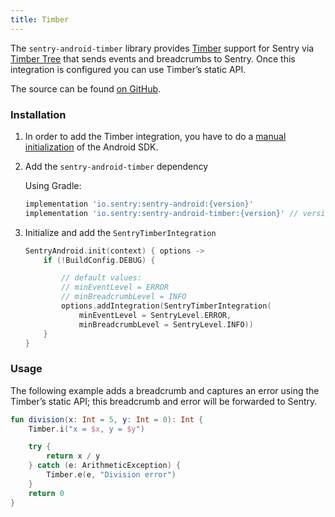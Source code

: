 ```yaml
---
title: Timber
---
```


The `sentry-android-timber` library provides [Timber](https://github.com/JakeWharton/timber) support for Sentry via [Timber Tree](https://github.com/JakeWharton/timber/blob/10f0adce3921ad2929ddf2f3b7fecda2cf3148a5/timber/src/main/java/timber/log/Timber.kt#L20) that sends events and breadcrumbs to Sentry. Once this integration is configured you can use Timber’s static API.

The source can be found [on GitHub](https://github.com/getsentry/sentry-android/tree/master/sentry-android-timber/src/main/java/io/sentry/android/timber).

### Installation

1. In order to add the Timber integration, you have to do a [manual initialization](https://docs.sentry.io/platforms/android/#manual-initialization) of the Android SDK.

2. Add the `sentry-android-timber` dependency

   Using Gradle:

   ```groovy
   implementation 'io.sentry:sentry-android:{version}'
   implementation 'io.sentry:sentry-android-timber:{version}' // version >= 2.2.0
   ```

3. Initialize and add the `SentryTimberIntegration`

   ```kotlin
   SentryAndroid.init(context) { options ->
       if (!BuildConfig.DEBUG) {

           // default values:
           // minEventLevel = ERROR
           // minBreadcrumbLevel = INFO
           options.addIntegration(SentryTimberIntegration(
               minEventLevel = SentryLevel.ERROR,
               minBreadcrumbLevel = SentryLevel.INFO))
       }
   }
   ```

### Usage

The following example adds a breadcrumb and captures an error using the Timber’s static API; this breadcrumb and error will be forwarded to Sentry.

```kotlin
fun division(x: Int = 5, y: Int = 0): Int {
    Timber.i("x = $x, y = $y")

    try {
        return x / y
    } catch (e: ArithmeticException) {
        Timber.e(e, "Division error")
    }
    return 0
}
```

